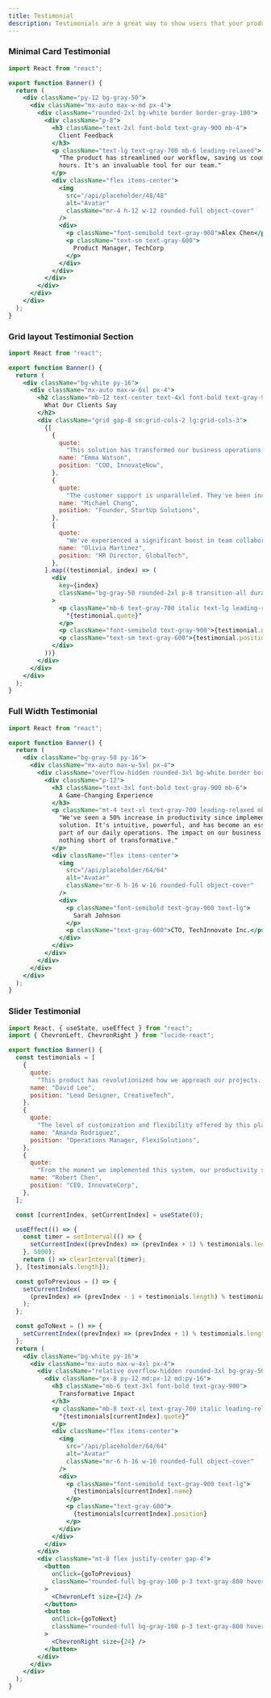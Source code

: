 ```yaml
---
title: Testimonial
description: Testimonials are a great way to show users that your product is loved by others.
---
```


### Minimal Card Testimonial
<Preview>
<MinimalCardTestimonial />
</Preview>

```jsx showLineNumbers
import React from "react";

export function Banner() {
  return (
    <div className="py-12 bg-gray-50">
      <div className="mx-auto max-w-md px-4">
        <div className="rounded-2xl bg-white border border-gray-100">
          <div className="p-8">
            <h3 className="text-2xl font-bold text-gray-900 mb-4">
              Client Feedback
            </h3>
            <p className="text-lg text-gray-700 mb-6 leading-relaxed">
              "The product has streamlined our workflow, saving us countless
              hours. It's an invaluable tool for our team."
            </p>
            <div className="flex items-center">
              <img
                src="/api/placeholder/48/48"
                alt="Avatar"
                className="mr-4 h-12 w-12 rounded-full object-cover"
              />
              <div>
                <p className="font-semibold text-gray-900">Alex Chen</p>
                <p className="text-sm text-gray-600">
                  Product Manager, TechCorp
                </p>
              </div>
            </div>
          </div>
        </div>
      </div>
    </div>
  );
}
```

### Grid layout Testimonial Section
<Preview>
<TestimonialSectionwithGridlayout />
</Preview>

```jsx showLineNumbers
import React from "react";

export function Banner() {
  return (
    <div className="bg-white py-16">
      <div className="mx-auto max-w-6xl px-4">
        <h2 className="mb-12 text-center text-4xl font-bold text-gray-900">
          What Our Clients Say
        </h2>
        <div className="grid gap-8 sm:grid-cols-2 lg:grid-cols-3">
          {[
            {
              quote:
                "This solution has transformed our business operations. The efficiency gains are remarkable.",
              name: "Emma Watson",
              position: "COO, InnovateNow",
            },
            {
              quote:
                "The customer support is unparalleled. They've been incredibly responsive and helpful throughout our journey.",
              name: "Michael Chang",
              position: "Founder, StartUp Solutions",
            },
            {
              quote:
                "We've experienced a significant boost in team collaboration since adopting this platform.",
              name: "Olivia Martinez",
              position: "HR Director, GlobalTech",
            },
          ].map((testimonial, index) => (
            <div
              key={index}
              className="bg-gray-50 rounded-2xl p-8 transition-all duration-300 hover:bg-gray-100"
            >
              <p className="mb-6 text-gray-700 italic text-lg leading-relaxed">
                "{testimonial.quote}"
              </p>
              <p className="font-semibold text-gray-900">{testimonial.name}</p>
              <p className="text-sm text-gray-600">{testimonial.position}</p>
            </div>
          ))}
        </div>
      </div>
    </div>
  );
}
```

### Full Width Testimonial
<Preview>
<FullWidthTestimonial />
</Preview>

```jsx showLineNumbers
import React from "react";

export function Banner() {
  return (
    <div className="bg-gray-50 py-16">
      <div className="mx-auto max-w-5xl px-4">
        <div className="overflow-hidden rounded-3xl bg-white border border-gray-100">
          <div className="p-12">
            <h3 className="text-3xl font-bold text-gray-900 mb-6">
              A Game-Changing Experience
            </h3>
            <p className="mt-4 text-xl text-gray-700 leading-relaxed mb-8">
              "We've seen a 50% increase in productivity since implementing this
              solution. It's intuitive, powerful, and has become an essential
              part of our daily operations. The impact on our business has been
              nothing short of transformative."
            </p>
            <div className="flex items-center">
              <img
                src="/api/placeholder/64/64"
                alt="Avatar"
                className="mr-6 h-16 w-16 rounded-full object-cover"
              />
              <div>
                <p className="font-semibold text-gray-900 text-lg">
                  Sarah Johnson
                </p>
                <p className="text-gray-600">CTO, TechInnovate Inc.</p>
              </div>
            </div>
          </div>
        </div>
      </div>
    </div>
  );
}
```

### Slider Testimonial
<Preview>
<SliderTestimonial />
</Preview>

```jsx showLineNumbers
import React, { useState, useEffect } from "react";
import { ChevronLeft, ChevronRight } from "lucide-react";

export function Banner() {
  const testimonials = [
    {
      quote:
        "This product has revolutionized how we approach our projects. The intuitive interface and powerful features have made our team more efficient and creative. It's not just a tool; it's a catalyst for innovation.",
      name: "David Lee",
      position: "Lead Designer, CreativeTech",
    },
    {
      quote:
        "The level of customization and flexibility offered by this platform is unmatched. It has allowed us to tailor our workflows perfectly to our unique needs.",
      name: "Amanda Rodriguez",
      position: "Operations Manager, FlexiSolutions",
    },
    {
      quote:
        "From the moment we implemented this system, our productivity skyrocketed. The seamless integration with our existing tools made the transition smooth and the benefits immediate.",
      name: "Robert Chen",
      position: "CEO, InnovateCorp",
    },
  ];

  const [currentIndex, setCurrentIndex] = useState(0);

  useEffect(() => {
    const timer = setInterval(() => {
      setCurrentIndex((prevIndex) => (prevIndex + 1) % testimonials.length);
    }, 5000);
    return () => clearInterval(timer);
  }, [testimonials.length]);

  const goToPrevious = () => {
    setCurrentIndex(
      (prevIndex) => (prevIndex - 1 + testimonials.length) % testimonials.length
    );
  };

  const goToNext = () => {
    setCurrentIndex((prevIndex) => (prevIndex + 1) % testimonials.length);
  };
  return (
    <div className="bg-white py-16">
      <div className="mx-auto max-w-4xl px-4">
        <div className="relative overflow-hidden rounded-3xl bg-gray-50 border border-gray-100">
          <div className="px-8 py-12 md:px-12 md:py-16">
            <h3 className="mb-6 text-3xl font-bold text-gray-900">
              Transformative Impact
            </h3>
            <p className="mb-8 text-xl text-gray-700 italic leading-relaxed">
              "{testimonials[currentIndex].quote}"
            </p>
            <div className="flex items-center">
              <img
                src="/api/placeholder/64/64"
                alt="Avatar"
                className="mr-6 h-16 w-16 rounded-full object-cover"
              />
              <div>
                <p className="font-semibold text-gray-900 text-lg">
                  {testimonials[currentIndex].name}
                </p>
                <p className="text-gray-600">
                  {testimonials[currentIndex].position}
                </p>
              </div>
            </div>
          </div>
        </div>
        <div className="mt-8 flex justify-center gap-4">
          <button
            onClick={goToPrevious}
            className="rounded-full bg-gray-100 p-3 text-gray-800 hover:bg-gray-200 transition-colors"
          >
            <ChevronLeft size={24} />
          </button>
          <button
            onClick={goToNext}
            className="rounded-full bg-gray-100 p-3 text-gray-800 hover:bg-gray-200 transition-colors"
          >
            <ChevronRight size={24} />
          </button>
        </div>
      </div>
    </div>
  );
}
```